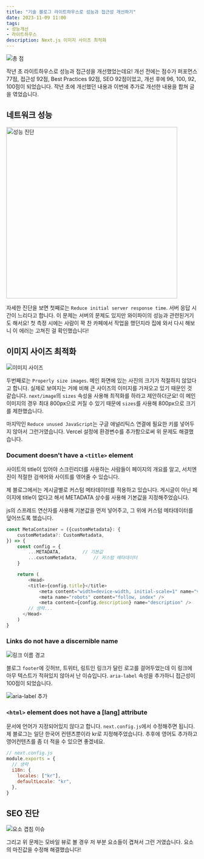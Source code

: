 ```yaml
---
title: "기술 블로그 라이트하우스로 성능과 접근성 개선하기"
date: 2023-11-09 11:00
tags:
- 성능개선
- 라이트하우스
description: Next.js 이미지 사이즈 최적화
---
```


![총 점](/images/blog/2204/score.png)

작년 초 라이트하우스로 성능과 접근성을 개선했었는데요!
개선 전에는 점수가 퍼포먼스 77점, 접근성 92점, Best Practices 92점, SEO 92점이었고,
개선 후에 96, 100, 92, 100점이 되었습니다.
작년 초에 개선했던 내용과 이번에 추가로 개선한 내용을 합쳐 글을 엮었습니다.

## 네트워크 성능

<img alt='성능 진단' src='/images/blog/23/lighthousePerformance.png' width='450px'/>

자세한 진단을 보면 첫째로는 `Reduce initial server response time`.
서버 응답 시간이 느리다고 합니다. 이 문제는 서버의 문제도 있지만 와이파이의 성능과 관련된거기도 해서요!
첫 측정 시에는 사람이 꽉 찬 카페에서 작업을 했던지라 집에 와서 다시 해보니 이 에러는 고쳐진 걸 확인했습니다!

## 이미지 사이즈 최적화

![이미지 사이즈](/images/blog/2204/imgsize.png)

두번째로는 `Properly size images`. 메인 화면에 있는 사진의 크기가 적절하지 않았다고 합니다.
실제로 보여지는 거에 비해 큰 사이즈의 이미지를 가져오고 있기 때문인 것 같습니다.
`next/image`의 `sizes` 속성을 사용해 최적화를 하라고 제안하더군요!
이 메인 이미지의 경우 최대 800px으로 커질 수 있기 때문에 `sizes`를 사용해 800px으로 크기를 제한했습니다.

마지막인 `Reduce unused JavaScript`는 구글 애널리틱스 연결에 필요한 키를 넣어두지 않아서 그런거였습니다.
Vercel 설정에 환경변수를 추가함으로써 위 문제도 해결했습니다.

### Document doesn't have a `<title>` element

사이트의 title이 있어야 스크린리더를 사용하는 사람들이 페이지의 개요를 알고, 서치엔진이 적절한 검색어와 사이트를 엮어줄 수 있습니다.

제 블로그에서는 게시글별로 커스텀 메타데이터를 적용하고 있습니다.
게시글이 아닌 페이지에 title이 없다고 해서 METADATA 상수를 사용해 기본값을 지정해주었습니다.

js의 스프레드 연산자를 사용해 기본값을 먼저 넣어주고, 그 위에 커스텀 메타데이터를 덮어쓰도록 했습니다.

```js
const MetaContainer = ({customMetadata}: {
    customMetadata?: CustomMetadata,
}) => {
    const config = {
        ...METADATA,        // 기본값
        ...customMetadata,      // 커스텀 메타데이터
    }

    return (
        <Head>
        <title>{config.title}</title>
            <meta content="width=device-width, initial-scale=1" name="viewport" />
            <meta name="robots" content="follow, index" />
            <meta content={config.description} name="description" />
        // 생략...
      </Head>
    )
}
```

### Links do not have a discernible name

![링크 이름 경고](/images/blog/2204/link.png)

블로그 `footer`에 깃허브, 트위터, 링트인 링크가 달린 로고를 걸어두었는데 이 링크에 아무 텍스트가 적혀있지 않아서 난 이슈입니다.
`aria-label` 속성을 추가하니 접근성이 100점이 되었습니다.

![aria-label 추가](/images/blog/2204/aria.png)

### `<html>` element does not have a [lang] attribute

문서에 언어가 지정되어있지 않다고 합니다.
`next.config.js`에서 수정해주면 됩니다. 제 블로그는 일단 한국어 컨텐츠뿐이라 kr로 지정해주었습니다.
추후에 영어도 추가하고 영어컨텐츠를 좀 더 적을 수 있으면 좋겠네요.

```js
// next.config.js
module.exports = {
  // 생략
  i18n: {
    locales: ["kr"],
    defaultLocale: "kr",
  },
}
```

## SEO 진단

<img alt='요소 겹침 이슈' src='/images/blog/23/lighthouseTarget.png'/>

그리고 위 문제는 모바일 뷰로 볼 경우 저 부분 요소들이 겹쳐서 그런 거였습니다.
요소의 마진값을 수정해 해결했습니다!